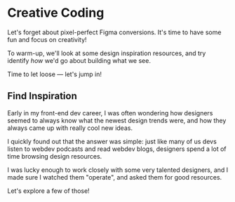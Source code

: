 # Creative Coding

Let's forget about pixel-perfect Figma conversions. It's time to have some fun and focus on creativity!

To warm-up, we'll look at some design inspiration resources, and try identify _how_ we'd go about building what we see.

Time to let loose — let's jump in!

## Find Inspiration

Early in my front-end dev career, I was often wondering how designers seemed to always know what the newest design trends were, and how they always came up with really cool new ideas.

I quickly found out that the answer was simple: just like many of us devs listen to webdev podcasts and read webdev blogs, designers spend a lot of time browsing design resources.

I was lucky enough to work closely with some very talented designers, and I made sure I watched them "operate", and asked them for good resources.

Let's explore a few of those!
